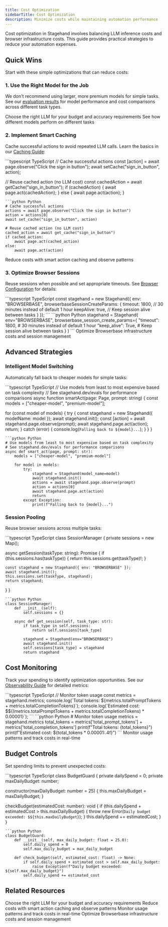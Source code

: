 ```yaml
---
title: Cost Optimization  
sidebarTitle: Cost Optimization
description: Minimize costs while maintaining automation performance
---
```


Cost optimization in Stagehand involves balancing LLM inference costs and browser infrastructure costs. This guide provides practical strategies to reduce your automation expenses.

## Quick Wins

Start with these simple optimizations that can reduce costs:

### 1. Use the Right Model for the Job

We don't recommend using larger, more premium models for simple tasks. See our [evaluation results](https://stagehand.dev/evals) for model performance and cost comparisons across different task types.

<CardGroup cols={2}>
<Card title="Model Selection Guide" icon="brain" href="/configuration/models">
  Choose the right LLM for your budget and accuracy requirements
</Card>
<Card title="Evaluation Results" icon="chart-line" href="/evals">
  See how different models perform on different tasks
</Card>
</CardGroup>

### 2. Implement Smart Caching

Cache successful actions to avoid repeated LLM calls. Learn the basics in our [Caching Guide](/best_practices/caching):

<CodeGroup>
```typescript TypeScript
// Cache successful actions
const [action] = await page.observe("Click the sign in button");
await setCache("sign_in_button", action);

// Reuse cached action (no LLM cost)
const cachedAction = await getCache("sign_in_button");
if (cachedAction) {
  await page.act(cachedAction);
} else {
  await page.act(action);
}
```
```python Python
# Cache successful actions
actions = await page.observe("Click the sign in button")
action = actions[0]
await set_cache("sign_in_button", action)

# Reuse cached action (no LLM cost)
cached_action = await get_cache("sign_in_button")
if cached_action:
    await page.act(cached_action)
else:
    await page.act(action)
```
</CodeGroup>

<CardGroup cols={1}>
<Card title="Caching Guide" icon="database" href="/best_practices/caching">
  Reduce costs with smart action caching and observe patterns
</Card>
</CardGroup>

### 3. Optimize Browser Sessions

Reuse sessions when possible and set appropriate timeouts. See [Browser Configuration](/configuration/browser) for details:

<CodeGroup>
```typescript TypeScript
const stagehand = new Stagehand({
  env: "BROWSERBASE",
  browserbaseSessionCreateParams: {
    timeout: 1800, // 30 minutes instead of default 1 hour
    keepAlive: true, // Keep session alive between tasks
  }
});
```
```python Python
stagehand = Stagehand(
    env="BROWSERBASE",
    browserbase_session_create_params={
        "timeout": 1800,  # 30 minutes instead of default 1 hour
        "keep_alive": True,  # Keep session alive between tasks
    }
)
```
</CodeGroup>

<CardGroup cols={1}>
<Card title="Browserbase Cost Optimization" icon="window-maximize" href="https://docs.browserbase.com/guides/cost-optimization">
  Optimize Browserbase infrastructure costs and session management
</Card>
</CardGroup>

## Advanced Strategies

### Intelligent Model Switching

Automatically fall back to cheaper models for simple tasks:

<CodeGroup>
```typescript TypeScript
// Use models from least to most expensive based on task complexity
// See stagehand.dev/evals for performance comparisons
async function smartAct(page: Page, prompt: string) {
  const models = ["cheaper-model", "premium-model"];
  
  for (const model of models) {
    try {
      const stagehand = new Stagehand({ modelName: model });
      await stagehand.init();
      const [action] = await stagehand.page.observe(prompt);
      await stagehand.page.act(action);
      return;
    } catch (error) {
      console.log(`Falling back to ${model}...`);
    }
  }
}
```
```python Python
# Use models from least to most expensive based on task complexity
# See stagehand.dev/evals for performance comparisons
async def smart_act(page, prompt: str):
    models = ["cheaper-model", "premium-model"]
    
    for model in models:
        try:
            stagehand = Stagehand(model_name=model)
            await stagehand.init()
            actions = await stagehand.page.observe(prompt)
            action = actions[0]
            await stagehand.page.act(action)
            return
        except Exception:
            print(f"Falling back to {model}...")
```
</CodeGroup>

### Session Pooling

Reuse browser sessions across multiple tasks:

<CodeGroup>
```typescript TypeScript
class SessionManager {
  private sessions = new Map<string, Stagehand>();
  
  async getSession(taskType: string): Promise<Stagehand> {
    if (this.sessions.has(taskType)) {
      return this.sessions.get(taskType)!;
    }
    
    const stagehand = new Stagehand({ env: "BROWSERBASE" });
    await stagehand.init();
    this.sessions.set(taskType, stagehand);
    return stagehand;
  }
}
```
```python Python
class SessionManager:
    def __init__(self):
        self.sessions = {}
    
    async def get_session(self, task_type: str):
        if task_type in self.sessions:
            return self.sessions[task_type]
        
        stagehand = Stagehand(env="BROWSERBASE")
        await stagehand.init()
        self.sessions[task_type] = stagehand
        return stagehand
```
</CodeGroup>

## Cost Monitoring

Track your spending to identify optimization opportunities. See our [Observability Guide](/configuration/observability) for detailed metrics:

<CodeGroup>
```typescript TypeScript
// Monitor token usage
const metrics = stagehand.metrics;
console.log(`Total tokens: ${metrics.totalPromptTokens + metrics.totalCompletionTokens}`);
console.log(`Estimated cost: $${(metrics.totalPromptTokens + metrics.totalCompletionTokens) * 0.00001}`);
```
```python Python
# Monitor token usage
metrics = stagehand.metrics
total_tokens = metrics['total_prompt_tokens'] + metrics['total_completion_tokens']
print(f"Total tokens: {total_tokens}")
print(f"Estimated cost: ${total_tokens * 0.00001:.4f}")
```
</CodeGroup>

<CardGroup cols={1}>
<Card title="Observability & Metrics" icon="chart-line" href="/configuration/observability">
  Monitor usage patterns and track costs in real-time
</Card>
</CardGroup>

## Budget Controls

Set spending limits to prevent unexpected costs:

<CodeGroup>
```typescript TypeScript
class BudgetGuard {
  private dailySpend = 0;
  private maxDailyBudget: number;
  
  constructor(maxDailyBudget: number = 25) {
    this.maxDailyBudget = maxDailyBudget;
  }
  
  checkBudget(estimatedCost: number): void {
    if (this.dailySpend + estimatedCost > this.maxDailyBudget) {
      throw new Error(`Daily budget exceeded: $${this.maxDailyBudget}`);
    }
    this.dailySpend += estimatedCost;
  }
}
```
```python Python
class BudgetGuard:
    def __init__(self, max_daily_budget: float = 25.0):
        self.daily_spend = 0
        self.max_daily_budget = max_daily_budget
    
    def check_budget(self, estimated_cost: float) -> None:
        if self.daily_spend + estimated_cost > self.max_daily_budget:
            raise Exception(f"Daily budget exceeded: ${self.max_daily_budget}")
        self.daily_spend += estimated_cost
```
</CodeGroup>


## Related Resources

<CardGroup cols={2}>
<Card title="Model Selection Guide" icon="brain" href="/configuration/models">
  Choose the right LLM for your budget and accuracy requirements
</Card>

<Card title="Caching Strategies" icon="database" href="/best_practices/caching">
  Reduce costs with smart action caching and observe patterns
</Card>

<Card title="Observability & Metrics" icon="chart-line" href="/configuration/observability">
  Monitor usage patterns and track costs in real-time
</Card>

<Card title="Browser Configuration" icon="window-maximize" href="/configuration/browser">
  Optimize Browserbase infrastructure costs and session management
</Card>
</CardGroup>
